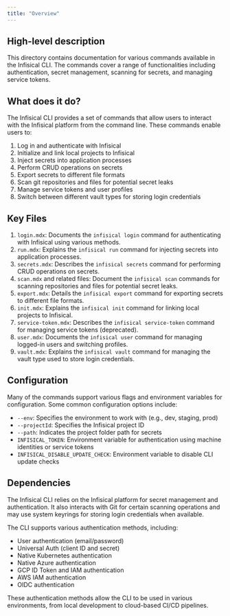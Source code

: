 ```yaml
---
title: "Overview"
---
```


## High-level description
This directory contains documentation for various commands available in the Infisical CLI. The commands cover a range of functionalities including authentication, secret management, scanning for secrets, and managing service tokens.

## What does it do?
The Infisical CLI provides a set of commands that allow users to interact with the Infisical platform from the command line. These commands enable users to:

1. Log in and authenticate with Infisical
2. Initialize and link local projects to Infisical
3. Inject secrets into application processes
4. Perform CRUD operations on secrets
5. Export secrets to different file formats
6. Scan git repositories and files for potential secret leaks
7. Manage service tokens and user profiles
8. Switch between different vault types for storing login credentials

## Key Files
1. `login.mdx`: Documents the `infisical login` command for authenticating with Infisical using various methods.
2. `run.mdx`: Explains the `infisical run` command for injecting secrets into application processes.
3. `secrets.mdx`: Describes the `infisical secrets` command for performing CRUD operations on secrets.
4. `scan.mdx` and related files: Document the `infisical scan` commands for scanning repositories and files for potential secret leaks.
5. `export.mdx`: Details the `infisical export` command for exporting secrets to different file formats.
6. `init.mdx`: Explains the `infisical init` command for linking local projects to Infisical.
7. `service-token.mdx`: Describes the `infisical service-token` command for managing service tokens (deprecated).
8. `user.mdx`: Documents the `infisical user` command for managing logged-in users and switching profiles.
9. `vault.mdx`: Explains the `infisical vault` command for managing the vault type used to store login credentials.

## Configuration
Many of the commands support various flags and environment variables for configuration. Some common configuration options include:

- `--env`: Specifies the environment to work with (e.g., dev, staging, prod)
- `--projectId`: Specifies the Infisical project ID
- `--path`: Indicates the project folder path for secrets
- `INFISICAL_TOKEN`: Environment variable for authentication using machine identities or service tokens
- `INFISICAL_DISABLE_UPDATE_CHECK`: Environment variable to disable CLI update checks

## Dependencies
The Infisical CLI relies on the Infisical platform for secret management and authentication. It also interacts with Git for certain scanning operations and may use system keyrings for storing login credentials when available.

The CLI supports various authentication methods, including:
- User authentication (email/password)
- Universal Auth (client ID and secret)
- Native Kubernetes authentication
- Native Azure authentication
- GCP ID Token and IAM authentication
- AWS IAM authentication
- OIDC authentication

These authentication methods allow the CLI to be used in various environments, from local development to cloud-based CI/CD pipelines.